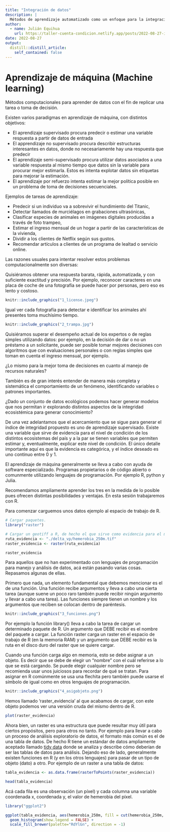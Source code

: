 ```yaml
---
title: "Integración de datos"
description: |
  Métodos de aprendizaje automatizado como un enfoque para la integración de datos.
author:
  - name: Julián Equihua
    url: https://taller-cuenta-condicion.netlify.app/posts/2022-08-27-integracin-de-datos/
date: 2022-08-27
output:
  distill::distill_article:
    self_contained: false
---
```


# Aprendizaje de máquina (Machine learning)

Métodos computacionales para aprender de datos con el fin de replicar una tarea o toma de decisión.

Existen varios paradigmas en aprendizaje de máquina, con distintos objetivos:

* El aprendizaje supervisado procura predecir o estimar una variable respuesta a partir de datos de entrada
* El apprendizaje no supervisado procura describir estructuras interesantes en datos, donde no necesariamente hay una respuesta que predecir
* El aprendizaje semi-supervisado procura utilizar datos asociados a una variable respuesta al mismo tiempo que datos sin la variable para procurar mejor estimarla. Estos es intenta explotar datos sin etiquetas para mejorar la estimación.
* El aprendizaje por refuerzo intenta estimar la mejor política posible en un problema de toma de decisiones secuenciales.

Ejemplos de tareas de aprendizaje:

* Predecir si un individuo va a sobrevivir el hundimiento del Titanic,
* Detectar llamados de murciélagos en grabaciones ultrasónicas,
* Clasificar especies de animales en imágenes digitales producidas a través de foto trampeo,
* Estimar el ingreso mensual de un hogar a partir de las características de la vivienda,
* Dividir a los clientes de Netflix según sus gustos.
* Recomendar artículos a clientes de un programa de lealtad o servicio online.

Las razones usuales para intentar resolver estos problemas computacionalmente son diversas:

Quisiéramos obtener una respuesta barata, rápida, automatizada, y con suficiente exactitud y precisión. Por ejemplo, reconocer caracteres en una placa de coche de una fotografía se puede hacer por personas, pero eso es lento y costoso. 

```r

knitr::include_graphics("1_license.jpeg")
```

Igual ver cada fotografía para detectar e identificar los animales ahí presentes toma muchísimo tiempo.

```r

knitr::include_graphics("2_trampa.jpg")
```

Quisiéramos superar el desempeño actual de los expertos o de reglas simples utilizando datos: por ejemplo, en la decisión de dar o no un préstamo a un solicitante, puede ser posible tomar mejores decisiones con algoritmos que con evaluaciones personales o con reglas simples que toman en cuenta el ingreso mensual, por ejemplo.

¿Lo mismo para la mejor toma de decisiones en cuanto al manejo de recursos naturales?

También es de gran interés entender de manera más completa y sistemática el comportamiento de un fenómeno, identificando variables o patrones importantes.

¿Dado un conjunto de datos ecológicos podemos hacer generar modelos que nos permitan ir explorando distintos aspectos de la integridad ecosistémica para generar conocimiento?

De una vez adelantamos que el acercamiento que se sigue para generar el índice de integridad
propuesto es uno de aprendizaje supervisado. Existe una variable que sirve de evidencia para el nivel de condición de los distintos ecosistemas del país y a la par se tienen variables que permiten estimar y, eventualmente, explicar este nivel de condición. El único detalle importante aquí es que la evidencia es categórica, y el índice deseado es uno continuo entre 0 y 1. 

El aprendizaje de máquina generalmente se lleva a cabo con ayuda de software especializado. Programas propietarios o de código abierto o comunmente utilizando lenguajes de programación. Por ejemplo R, python y Julia. 

Recomendamos ampliamente aprender los tres en la medida de lo posible pues ofrecen distintas posibilidades y ventajas. En esta sesión trabajaremos con R.

Para comenzar carguemos unos datos ejemplo al espacio de trabajo de R.

```r

# Cargar paquetes.
library("raster")

# Cargar un geotiff a R, de hecho el que sirve como evidencia para el modelo de IE.
ruta_evidencia <- "./delta_vp/hemerobia_250m.tif"
raster_evidencia <- raster(ruta_evidencia)

raster_evidencia

```

Para aquellos que no han experimentado con lenguajes de programación para manejo y análisis de datos, acá están pasando varias cosas. Repasamos algunas de ellas.

Primero que nada, un elemento fundamental que debemos mencionar es el de una función. Una función recibe argumentos y lleva a cabo una cierta tarea (aunque suene un poco raro también puede recibir ningún argumento y llevar a cabo una tarea). Las funciones siempre tienen un nombre y los argumentos que reciben se colocan dentro de paréntesis.

```r

knitr::include_graphics("3_funciones.png")
```

Por ejemplo la función library() lleva a cabo la tarea de cargar un determinado paquete de R. Un argumento que DEBE recibir es el nombre del paquete a cargar. La función raster carga un raster en el espacio de trabajo de R (en la memoria RAM) y un argumento que DEBE recibir es la ruta en el disco duro del raster que se quiere cargar.

Cuando una función carga algo en memoria, esto se debe asignar a un objeto. Es decir que se debe de elegir un "nombre" con el cuál referirse a lo que se está cargando. Se puede elegir cualquier nombre pero se recomienda usar unos juiciosos para recordar de qué se tratan. Para asignar en R comúnmente se usa una flechita pero también puede usarse el símbolo de igual como en otros lenguajes de programación.

```r

knitr::include_graphics("4_asigobjeto.png")
```

Hemos llamado 'raster_evidencia' al que acabamos de cargar, con este objeto podemos ver una versión cruda del mismo dentro de R.


```r

plot(raster_evidencia)

```

Ahora bien, un raster es una estructura que puede resultar muy útil para ciertos propósitos, pero para otros no tanto. Por ejemplo para llevar a cabo un proceso de análisis exploratorio de datos, el formato más común es el de una tabla de datos. De hecho R tiene un estándar de datos ampliamente aceptado llamado [tidy data](https://cran.r-project.org/web/packages/tidyr/vignettes/tidy-data.html#:~:text=Tidy%20data%20is%20a%20standard,Every%20row%20is%20an%20observation.) donde se analiza y describe cómo deberían de ser las tablas de datos para análisis. Dejando eso de lado, generalmente existen funciones en R (y en los otros lenguajes) para pasar de un tipo de objeto (dato) a otro. Por ejemplo de un raster a una tabla de datos: 

```r

tabla_evidencia <- as.data.frame(rasterToPoints(raster_evidencia))

head(tabla_evidencia)

```

Acá cada fila es una observación (un píxel) y cada columna una variable coordenada x, coordenada y, el valor de hemerobia del píxel. 

```r

library("ggplot2")

ggplot(tabla_evidencia, aes(hemerobia_250m, fill = cut(hemerobia_250m, 18))) +
  geom_histogram(show.legend = FALSE) +
  scale_fill_brewer(palette="RdYlGn", direction = -1)

```
